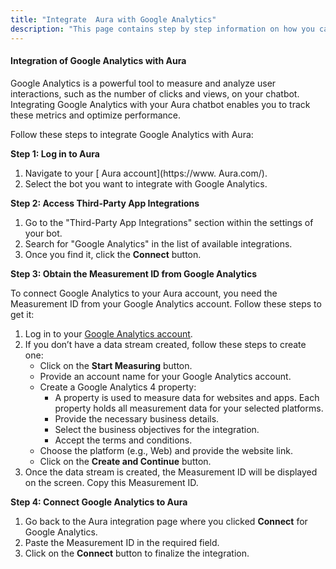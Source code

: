 ```yaml
---
title: "Integrate  Aura with Google Analytics"
description: "This page contains step by step information on how you can integrate the Google Analytics with the  Aura."
---
```


#### **Integration of Google Analytics with  Aura**

Google Analytics is a powerful tool to measure and analyze user interactions, such as the number of clicks and views, on your chatbot. Integrating Google Analytics with your  Aura chatbot enables you to track these metrics and optimize performance.

Follow these steps to integrate Google Analytics with  Aura:

**Step 1: Log in to  Aura**

1. Navigate to your [ Aura account](https://www. Aura.com/).
2. Select the bot you want to integrate with Google Analytics.

**Step 2: Access Third-Party App Integrations**

1. Go to the "Third-Party App Integrations" section within the settings of your bot.
2. Search for "Google Analytics" in the list of available integrations.
3. Once you find it, click the **Connect** button.

**Step 3: Obtain the Measurement ID from Google Analytics**

To connect Google Analytics to your  Aura account, you need the Measurement ID from your Google Analytics account. Follow these steps to get it:

1. Log in to your [Google Analytics account](https://analytics.google.com/).
2. If you don’t have a data stream created, follow these steps to create one:
   - Click on the **Start Measuring** button.
   - Provide an account name for your Google Analytics account.
   - Create a Google Analytics 4 property:
     - A property is used to measure data for websites and apps. Each property holds all measurement data for your selected platforms.
     - Provide the necessary business details.
     - Select the business objectives for the integration.
     - Accept the terms and conditions.
   - Choose the platform (e.g., Web) and provide the website link.
   - Click on the **Create and Continue** button.
3. Once the data stream is created, the Measurement ID will be displayed on the screen. Copy this Measurement ID.

**Step 4: Connect Google Analytics to  Aura**

1. Go back to the  Aura integration page where you clicked **Connect** for Google Analytics.
2. Paste the Measurement ID in the required field.
3. Click on the **Connect** button to finalize the integration.

 